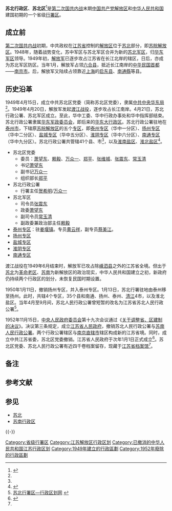 {{Infobox Former Subdivision
|native_name = 
|conventional_long_name = 苏北行署区
|common_name=苏北
|subdivision = [[行政区_(中华人民共和国)|行署区]]
|nation = {{PRC}}
|year_start = 1949年
|event_start = 
|date_start = 
|year_end = 1952年
|event_end = 
|date_end = 
|p1 = 江苏省 (中华民国)
|flag_p1 = Flag_of_the_Republic_of_China.svg
|s1 = 江苏省
|flag_s1 = Flag of the People's Republic of China.svg
|image_flag = 
|image_coat = 
|image_map = 
|image_map_caption = 
|capital = [[泰州市|泰州市]]→[[揚州市|揚州市]]
|common_languages       =
|stat_year1             = 
|stat_area1             = 
|stat_pop1              = 
}}
'''苏北行政区'''、'''苏北区'''<ref>{{cite journal en
|quotes = 
|last = 
|first = 
|author = 赵深
|coauthors = 
|date = 2017
|year = 
|month = 
|title = 《苏北区党委第一个决定——治沂兴垦》
|journal = 档案与建设
|volume = 
|issue = 2017年第8期
|pages = 46-47
|publisher = 江苏省档案局；江苏省档案学会
|location = 江苏省南京市
|issn = 1003-7098
|pmid = 
|doi = 
|bibcode = 
|oclc = 
|id = 
|url = http://www.cqvip.com/QK/97989X/201708/7000294670.html
|language = Zh-hans
|format = 
|accessdate = 
|laysummary = 
|laysource = 
|laydate = 
|quote = 
|archive-date = 2021-02-20
|archive-url = https://web.archive.org/web/20210220192031/http://www.cqvip.com/QK/97989X/201708/7000294670.html
|dead-url = no
}}</ref>是[[第二次国共内战|第二次国共内战]]末期[[中国共产党|中国共产党]][[解放区|解放区]]和[[中华人民共和国|中华人民共和国]]建国初期的一个省级[[行政区_(中华人民共和国)|行署区]]。

== 成立前 ==

[[第二次国共内战|第二次国共内战]]初期，中共政权在[[江蘇省_(中華民國)|江苏省]]控制的[[解放区|解放区]]位于[[苏北|苏北]]部分，即[[苏皖解放区|苏皖解放区]]。1948年，随着战势变化，苏中军区与苏北军区合并为新的[[苏北军区|苏北军区]]，归[[华东军区|华东军区]]领导。1949年初，[[中国人民解放军|解放军]]已逐步攻占江苏省在长江北岸的辖区，日后，亦成为苏北军区防区。当年1月，解放军占领[[六合县|六合县]]，抵近长江南岸的[[中华民国首都|中华民国首都]]——[[南京市_(中華民國)|南京市]]。后，解放军又陆续占领靠近[[上海市_(中華民國)|上海]]的[[启东县|启东县]]、[[南通縣|南通縣]]等县。

== 历史沿革 ==
1949年4月15日，成立中共苏北区党委（简称苏北区党委），隶属[[中共中央华东局|中共中央华东局]]<ref name="a3"/>。1949年4月20日，解放军发起[[渡江战役|渡江战役]]，逐步攻占长江南岸。4月21日，苏北行政公署、苏北军区成立。至此，华中工委、华中行政办事处和华中指挥部结束。 苏北行政公署隶属[[华东军政委员会|华东军政委员会]]，即后来的[[华东大行政区|华东大行政区]]。苏北行政公署驻地在[[泰州市|泰州市]]，下辖原[[苏皖解放区|苏皖解放区]]的五个[[专区|专区]]，即[[泰州专区|泰州专区]]（华中一分区）、[[扬州专区|扬州专区]]（华中二分区）、[[盐城专区|盐城专区]]（华中五分区）、[[淮阴专区|淮阴专区]]（华中六分区）、[[南通专区|南通专区]]（华中九分区）。苏北行政公署共管辖41个县、市<ref name="a1"/>，以及[[淮南盐区|淮南盐区]]、[[淮北盐区|淮北盐区]]<ref name="a3">{{cite journal en
|quotes = 
|last = 
|first = 
|author = 文劭
|coauthors = 
|date = 1998
|year = 
|month = 
|title = 《江苏省档案馆藏苏南、苏北区党委和行署档案简介》
|journal = 档案与建设
|volume = 
|issue = 1998年01期
|pages = 43
|publisher = 江苏省档案局；江苏省档案学会
|location = 江苏省南京市
|issn = 1003-7098
|pmid = 
|doi = 
|bibcode = 
|oclc = 
|id = 
|url = http://www.cnki.com.cn/Article/CJFDTotal-DAJS199801022.htm
|language = Zh-hans
|format = 
|accessdate = 
|laysummary = 
|laysource = 
|laydate = 
|quote = 
|archive-date = 2021-02-20
|archive-url = https://web.archive.org/web/20210220192027/http://www.cnki.com.cn/Article/CJFDTotal-DAJS199801022.htm
|dead-url = no
}}</ref>。

*苏北区党委
**委员：[[萧望东|萧望东]]、[[赖毅|赖毅]]、[[万众一|万众一]]、[[郑平_(1908年)|郑平]]、[[张维城_(1915年)|张维城]]、[[张震东|张震东]]、[[常玉清|常玉清]]
**书记[[萧望东|萧望东]]
**副书记[[万众一|万众一]]
**组织部长[[郑平_(1908年)|郑平]]
*苏北行政公署
**行署主任[[贺希明|贺希明]]/[[万众一|万众一]]
*苏北军区
**司令员[[张震东|张震东]]
**政委[[萧望东|萧望东]]
**副司令员[[常玉清|常玉清]]
**副政委兼政治部主任[[赖毅|赖毅]]
* [[泰州专区|泰州专区]]：驻[[姜堰镇|姜堰镇]]。专员[[黄云祥|黄云祥]]，副专员[[蔡美江|蔡美江]]。
* [[扬州专区|扬州专区]]
* [[盐城专区|盐城专区]]
* [[淮阴专区|淮阴专区]]
* [[南通专区|南通专区]]

渡江战役在1949年6月结束时，解放军已攻占除[[嵊泗县|嵊泗县]]之外的江苏省全境。但出于[[苏北|苏北]]为[[革命老区|革命老区]]、[[苏南|苏南]]为新解放区的政治现实，中华人民共和国建立之初，新政府仍持续两个行政区的划分，未恢复民国时期设置{{efn|name=aa1|[[江苏省人民政府|江苏省人民政府]]主席[[谭震林|谭震林]]在1953年1月宣布江苏省人民政府正式成立的报告中称，1949年取得江苏全境时，因[[苏北|苏北]]为革命老区，[[苏南|苏南]]为新解放区，故划分为两个行署区<ref name="a2"/>。}}。

1950年1月11日，撤销扬州专区，并入泰州专区。1月13日，苏北行署驻地由泰州移至扬州。此时，共辖4个专区，35个县和南通、扬州、泰州、[[清江市|清江]]4市，以及淮北盐区。当年4月至9月间，苏北人民行政公署曾短暂的改名为江苏省苏北人民行政公署<ref name="a1">[http://www.xzqh.org/yange/chexiao/subei.htm 苏北行署区—行政区划网] {{webarchive|url=https://web.archive.org/web/20090707222738/http://www.xzqh.org/yange/chexiao/subei.htm |date=2009-07-07 }}</ref>。

1952年11月15日，[[中央人民政府委员会|中央人民政府委员会]]第十九次会议通过《[[:s:关于调整省、区建制的决议|关于调整省、区建制的决议]]》。决议第三条规定，成立[[江苏省人民政府|江苏省人民政府]]，撤销苏北人民行政公署与[[苏南人民行政公署|苏南人民行政公署]]。两个行政公署辖区与[[南京直辖市|南京直辖市]]辖区构成新的江苏省境。同时，成立中共江苏省委，苏北区党委撤销。江苏省人民政府于次年1月1日正式成立<ref name="a2">{{cite journal en
|quotes = 
|last = 
|first = 
|author = 文劭 （选编者）
|coauthors = 
|date = 1998
|year = 
|month = 
|title = 《1953年江苏省人民政府成立档案选编》
|journal = 档案与建设
|volume = 
|issue = 1998年第1期
|pages = 40-42
|publisher = 江苏省档案局；江苏省档案学会
|location = 江苏省南京市
|issn = 1003-7098
|pmid = 
|doi = 
|bibcode = 
|oclc = 
|id = 
|url = https://www.ixueshu.com/document/bf8aec46137b3253318947a18e7f9386.html
|language = Zh-hans
|format = 
|accessdate = 
|laysummary = 
|laysource = 
|laydate = 
|quote = 
|archive-date = 2019-11-16
|archive-url = https://web.archive.org/web/20191116062128/https://www.ixueshu.com/document/bf8aec46137b3253318947a18e7f9386.html
|dead-url = no
}}</ref>。苏北区党委、苏北人民行政公署有近四千卷档案留存，现藏于[[江苏省档案馆|江苏省档案馆]]<ref name="a3"/>。

== 备注 ==

{{notelist}}

==参考文献==
{{Reflist}}

== 参见 ==
{{Portal box|中华人民共和国|江苏}}
* [[苏北|苏北]]
* [[苏南行政区|苏南行政区]]

{{-}}
{{江苏行政区划史|PRC}}
{{中华人民共和国省级以上行政区变动}}
{{江苏行政长官}}
{{DEFAULTSORT:Su蘇}}
[[Category:省级行署区|Category:省级行署区]]
[[Category:江苏解放区行政区划|Category:江苏解放区行政区划]]
[[Category:已撤消的中华人民共和国江苏行政区划|Category:已撤消的中华人民共和国江苏行政区划]]
[[Category:1949年建立的行政區劃|Category:1949年建立的行政區劃]]
[[Category:1952年廢除的行政區劃|Category:1952年廢除的行政區劃]]
